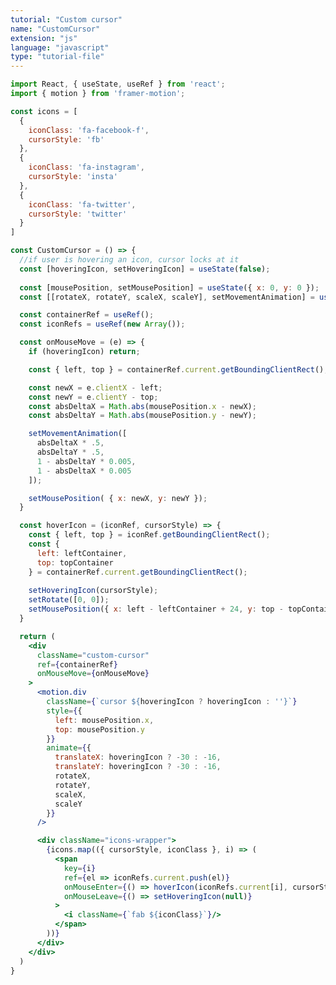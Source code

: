 ```yaml
---
tutorial: "Custom cursor"
name: "CustomCursor"
extension: "js"
language: "javascript"
type: "tutorial-file"
---
```


```jsx
import React, { useState, useRef } from 'react';
import { motion } from 'framer-motion';

const icons = [
  {
    iconClass: 'fa-facebook-f',
    cursorStyle: 'fb'
  },
  {
    iconClass: 'fa-instagram',
    cursorStyle: 'insta'
  },
  {
    iconClass: 'fa-twitter',
    cursorStyle: 'twitter'
  }
]

const CustomCursor = () => {    
  //if user is hovering an icon, cursor locks at it
  const [hoveringIcon, setHoveringIcon] = useState(false);
  
  const [mousePosition, setMousePosition] = useState({ x: 0, y: 0 });
  const [[rotateX, rotateY, scaleX, scaleY], setMovementAnimation] = useState([0, 0, 1, 1]);

  const containerRef = useRef();
  const iconRefs = useRef(new Array());

  const onMouseMove = (e) => {
    if (hoveringIcon) return;

    const { left, top } = containerRef.current.getBoundingClientRect();

    const newX = e.clientX - left;
    const newY = e.clientY - top;
    const absDeltaX = Math.abs(mousePosition.x - newX);
    const absDeltaY = Math.abs(mousePosition.y - newY);

    setMovementAnimation([
      absDeltaX * .5,
      absDeltaY * .5,
      1 - absDeltaY * 0.005,
      1 - absDeltaX * 0.005
    ]);

    setMousePosition( { x: newX, y: newY });
  }

  const hoverIcon = (iconRef, cursorStyle) => {
    const { left, top } = iconRef.getBoundingClientRect();
    const { 
      left: leftContainer, 
      top: topContainer 
    } = containerRef.current.getBoundingClientRect();
    
    setHoveringIcon(cursorStyle);
    setRotate([0, 0]);
    setMousePosition({ x: left - leftContainer + 24, y: top - topContainer + 24 });
  }

  return (
    <div 
      className="custom-cursor"
      ref={containerRef}
      onMouseMove={onMouseMove}
    >
      <motion.div 
        className={`cursor ${hoveringIcon ? hoveringIcon : ''}`} 
        style={{ 
          left: mousePosition.x,
          top: mousePosition.y 
        }}
        animate={{ 
          translateX: hoveringIcon ? -30 : -16,
          translateY: hoveringIcon ? -30 : -16,
          rotateX,
          rotateY,
          scaleX,
          scaleY
        }}
      />

      <div className="icons-wrapper">
        {icons.map(({ cursorStyle, iconClass }, i) => (
          <span
            key={i}
            ref={el => iconRefs.current.push(el)}
            onMouseEnter={() => hoverIcon(iconRefs.current[i], cursorStyle)}
            onMouseLeave={() => setHoveringIcon(null)}
          >
            <i className={`fab ${iconClass}`}/>
          </span>
        ))}
      </div>
    </div>
  )
}
```